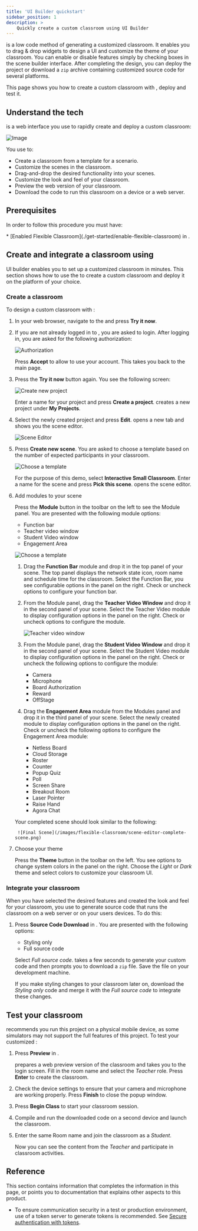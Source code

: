 ```yaml
---
title: 'UI Builder quickstart'
sidebar_position: 1
description: >
    Quickly create a custom classroom using UI Builder
---
```




<Vg k="COMPANY"/> <Vg k="FC"/> <Vg k="FC_UIB"/> is a low code method of generating a customized classroom. It enables you to drag & drop widgets to design a UI and customize the theme of your classroom. You can enable or disable features simply by checking boxes in the scene builder interface. After completing the design, you can deploy the project or download a `zip` archive containing customized source code for several platforms.

This page shows you how to create a custom classroom with <Vg k="FC_UIB" />, deploy and test it.

## Understand the tech

<Vg k="FC_UIB" /> is a web interface you use to rapidly create and deploy a custom classroom:

![Image](/images/flexible-classroom/uibuilder.png)

You use <Vg k="FC_UIB" /> to:
- Create a classroom from a template for a scenario.
- Customize the scenes in the classroom.
- Drag-and-drop the desired functionality into your scenes.
- Customize the look and feel of your classroom.
- Preview the web version of your classroom.
- Download the code to run this classroom on a device or a web server.


## Prerequisites

In order to follow this procedure you must have:

<Prerequites />
* [Enabled Flexible Classroom](./get-started/enable-flexible-classroom) in <Vg k="CONSOLE"/>.


## Create and integrate a classroom using <Vg k="FC_UIB" />

UI builder enables you to set up a customized classroom in minutes. This section shows how to use the <Vg k="FC_UIB" />  to create a custom classroom and deploy it on the platform of your choice.

### Create a classroom

To design a custom classroom with <Vg k="FC_UIB" />:

1. In your web browser, navigate to the <Vg k="COMPANY "/> [<Vg k="FC" /> <Vg k="FC_UIB" />](https://solutions-apaas.agora.io/scene-builder/index.html) and press **Try it now**.

1. If you are not already logged in to <Vg k="CONSOLE" />, you are asked to login. After logging in, you are asked for the following authorization:

    ![Authorization](/images/flexible-classroom/flexible-classroom-authorization.png)

    Press **Accept** to allow <Vg k="FC_UIB" /> to use your <Vg k="COMPANY "/> account. This takes you back to the main <Vg k="FC_UIB" /> page.

1. Press the **Try it now** button again. You see the following screen:

    ![Create new project](/images/flexible-classroom/create-new-project.png)

    Enter a name for your project and press **Create a project**. <Vg k="FC_UIB" />  creates a new project under **My Projects**.

1. Select the newly created project and press **Edit**. <Vg k="FC_UIB" /> opens a new tab and shows you the scene editor.

    ![Scene Editor](/images/flexible-classroom/scene-editor-layout.png)

1. Press **Create new scene**. You are asked to choose a template based on the number of expected participants in your classroom.

    ![Choose a template](/images/flexible-classroom/choose-a-scene-template.png)

    For the purpose of this demo, select **Interactive Small Classroom**. Enter a name for the scene and press **Pick this scene**. <Vg k="FC_UIB" /> opens the scene editor.

1. Add modules to your scene

    Press the **Module** button in the toolbar on the left to see the Module panel. You are presented with the following module options:

    * Function bar
    * Teacher video window
    * Student Video window
    * Engagement Area

    ![Choose a template](/images/flexible-classroom/scene-editor-add-module.png)

    1. Drag the **Function Bar** module and drop it in the top panel of your scene. The top panel displays the network state icon, room name and schedule time for the classroom. Select the Function Bar, you see configurable options in the panel on the right. Check or uncheck options to configure your function bar.

    1. From the Module panel, drag the **Teacher Video Window** and drop it in the second panel of your scene. Select the Teacher Video module to display configuration options in the panel on the right. Check or uncheck options to configure the module.

        ![Teacher video window](/images/flexible-classroom/scene-editor-teacher-video.png)
    
    1. From the Module panel, drag the **Student Video Window** and drop it in the second panel of your scene. Select the Student Video module to display configuration options in the panel on the right. Check or uncheck the following options to configure the module:

        * Camera
        * Microphone
        * Board Authorization
        * Reward
        * OffStage

    1. Drag the **Engagement Area** module from the Modules panel and drop it in the third panel of your scene. Select the newly created module to display configuration options in the panel on the right. Check or uncheck the following options to configure the Engagement Area module:

        * Netless Board
        * Cloud Storage
        * Roster
        * Counter
        * Popup Quiz
        * Poll
        * Screen Share
        * Breakout Room
        * Laser Pointer
        * Raise Hand
        * Agora Chat

    Your completed scene should look similar to the following:

        ![Final Scene](/images/flexible-classroom/scene-editor-complete-scene.png)

1. Choose your theme

    Press the **Theme** button in the toolbar on the left. You see options to change system colors in the panel on the right. Choose the *Light* or *Dark* theme and select colors to customize your classroom UI.

### Integrate your classroom

When you have selected the desired features and created the look and feel for your classroom, you use <Vg k="FC_UIB" /> to generate source code that runs the classroom on a web server or on your users devices. To do this:

1. Press **Source Code Download** in <Vg k="FC_UIB" />. You are presented with the following options:

    * Styling only
    * Full source code

    Select *Full source code*. <Vg k="FC_UIB" /> takes a few seconds to generate your custom code and then prompts you to download a `zip` file. Save the file on your development machine.

    If you make styling changes to your classroom later on, download the *Styling only* code and merge it with the *Full source code* to integrate these changes.

<Integrate />


## Test your classroom

<Vg k="COMPANY"/> recommends you run this project on a physical mobile device, as some simulators may not support the full features of this project. To test your customized <Vg k="FC" />:

1. Press **Preview** in <Vg k="FC_UIB" />.

    <Vg k="FC_UIB" /> prepares a web preview version of the classroom and takes you to the login screen. Fill in the room name and select the *Teacher* role. Press **Enter** to create the classroom.

1. Check the device settings to ensure that your camera and microphone are working properly. Press **Finish** to close the popup window.

1. Press **Begin Class** to start your classroom session.

1. Compile and run the downloaded code on a second device and launch the classroom.

1. Enter the same Room name and join the classroom as a *Student*.

    Now you can see the content from the *Teacher* and participate in classroom activities.

## Reference

This section contains information that completes the information in this page, or points you to documentation that explains other aspects to this product.

* To ensure communication security in a test or production environment, use of a token server to generate tokens is recommended. See [Secure authentication with tokens](../develop/authentication-workflow).

